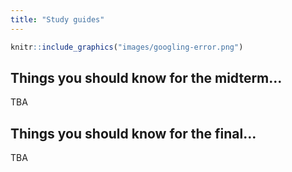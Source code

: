 ```yaml
---
title: "Study guides"
---
```



```r
knitr::include_graphics("images/googling-error.png")
```


## Things you should know for the midterm...

TBA


## Things you should know for the final...

TBA